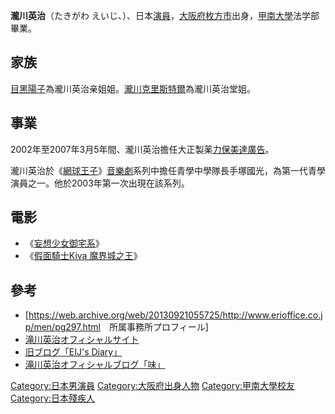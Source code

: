 {{Infobox person
| image                   =
| caption                 =
| birthname               =
| birth_date               = {{birth date and age|1979|3|24|df=y}}
| birth_place              = [[日本|日本]]
| death_date               =
| death_place              =
| othername               =
| occupation              = 演員
| yearsactive             =
| spouse                  =
| domesticpartner         =
| website                 =
}}
'''瀧川英治'''（たきがわ えいじ、{{bd|1979年|3月24日|||Takigawa Eiji}}）、日本[[演員|演員]]，[[大阪府|大阪府]][[枚方市|枚方市]]出身，[[甲南大學|甲南大學]]法学部畢業。

==家族==
[[目黑陽子|目黑陽子]]為瀧川英治亲姐姐。[[瀧川克里斯特爾|瀧川克里斯特爾]]為瀧川英治堂姐。

==事業==
2002年至2007年3月5年間、瀧川英治擔任大正製薬[[力保美達|力保美達]][[廣告|廣告]]。

瀧川英治於《[[網球王子|網球王子]]》[[音樂劇|音樂劇]]系列中擔任青學中學隊長手塚國光，為第一代青學演員之一。他於2003年第一次出現在該系列。

==電影==
*《[[妄想少女御宅系|妄想少女御宅系]]》
*《[[假面騎士Kiva_魔界城之王|假面騎士Kiva 魔界城之王]]》

== 參考 ==
* [https://web.archive.org/web/20130921055725/http://www.erioffice.co.jp/men/pg297.html　所属事務所プロフィール]
* [http://www.takigawa-eiji.com/ 滝川英治オフィシャルサイト] {{Wayback|url=http://www.takigawa-eiji.com/ |date=20130921060539 }}
* [http://eiji-takigawa.jugem.jp/ 旧ブログ「EIJ's Diary」] {{Wayback|url=http://eiji-takigawa.jugem.jp/ |date=20130921061107 }}
* [http://ameblo.jp/takigawa-eiji/ 滝川英治オフィシャルブログ「味」] {{Wayback|url=http://ameblo.jp/takigawa-eiji/ |date=20130921061503 }}

{{DEFAULTSORT:Takigawa Eiji}}
[[Category:日本男演員|Category:日本男演員]]
[[Category:大阪府出身人物|Category:大阪府出身人物]]
[[Category:甲南大學校友|Category:甲南大學校友]]
[[Category:日本殘疾人|Category:日本殘疾人]]